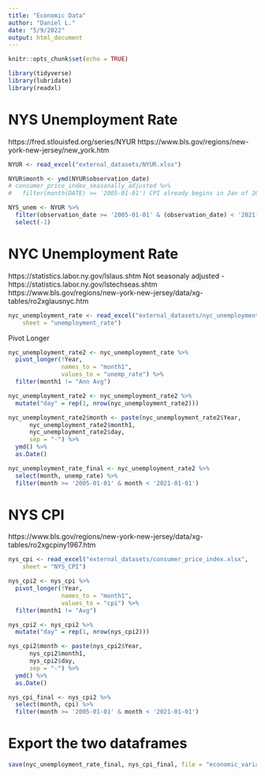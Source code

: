```yaml
---
title: "Economic Data"
author: "Daniel L."
date: "5/9/2022"
output: html_document
---
```


```r
knitr::opts_chunk$set(echo = TRUE)
```

```r
library(tidyverse)
library(lubridate)
library(readxl)
```


# NYS Unemployment Rate

https://fred.stlouisfed.org/series/NYUR
https://www.bls.gov/regions/new-york-new-jersey/new_york.htm

```r
NYUR <- read_excel("external_datasets/NYUR.xlsx")

NYUR$month <- ymd(NYUR$observation_date)
# consumer_price_index_seasonally_adjusted %>% 
#   filter(month(DATE) >= '2005-01-01') CPI already begins in Jan of 2005

NYS_unem <- NYUR %>%
  filter(observation_date >= '2005-01-01' & (observation_date) < '2021-01-01') %>% 
  select(-1)
```

# NYC Unemployment Rate
https://statistics.labor.ny.gov/lslaus.shtm
Not seasonaly adjusted - https://statistics.labor.ny.gov/lstechseas.shtm
https://www.bls.gov/regions/new-york-new-jersey/data/xg-tables/ro2xglausnyc.htm

```r
nyc_unemployment_rate <- read_excel("external_datasets/nyc_unemployment_data.xlsx", 
    sheet = "unemployment_rate")
```

Pivot Longer

```r
nyc_unemployment_rate2 <- nyc_unemployment_rate %>% 
  pivot_longer(!Year,
               names_to = "month1",
               values_to = "unemp_rate") %>% 
  filter(month1 != "Ann Avg")

nyc_unemployment_rate2 <- nyc_unemployment_rate2 %>% 
  mutate("day" = rep(1, nrow(nyc_unemployment_rate2)))

nyc_unemployment_rate2$month <- paste(nyc_unemployment_rate2$Year, 
      nyc_unemployment_rate2$month1, 
      nyc_unemployment_rate2$day, 
      sep = "-") %>% 
  ymd() %>% 
  as.Date()

nyc_unemployment_rate_final <- nyc_unemployment_rate2 %>% 
  select(month, unemp_rate) %>% 
  filter(month >= '2005-01-01' & month < '2021-01-01')
```

# NYS CPI

https://www.bls.gov/regions/new-york-new-jersey/data/xg-tables/ro2xgcpiny1967.htm

```r
nys_cpi <- read_excel("external_datasets/consumer_price_index.xlsx", 
    sheet = "NYS_CPI")
```

```r
nys_cpi2 <- nys_cpi %>% 
  pivot_longer(!Year,
               names_to = "month1",
               values_to = "cpi") %>% 
  filter(month1 != "Avg")

nys_cpi2 <- nys_cpi2 %>% 
  mutate("day" = rep(1, nrow(nys_cpi2)))

nys_cpi2$month <- paste(nys_cpi2$Year, 
      nys_cpi2$month1, 
      nys_cpi2$day, 
      sep = "-") %>% 
  ymd() %>% 
  as.Date()

nys_cpi_final <- nys_cpi2 %>% 
  select(month, cpi) %>% 
  filter(month >= '2005-01-01' & month < '2021-01-01')
```

# Export the two dataframes

```r
save(nyc_unemployment_rate_final, nys_cpi_final, file = "economic_variables.Rdata")
```

